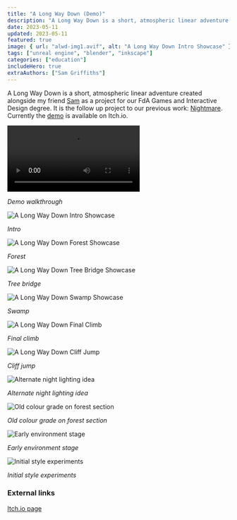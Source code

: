 ```yaml
---
title: "A Long Way Down (Demo)"
description: "A Long Way Down is a short, atmospheric linear adventure created alongside my friend and teammate Sam as a project for our FdA Games and Interactive Design degree."
date: 2023-05-11
updated: 2023-05-11
featured: true
image: { url: "alwd-img1.avif", alt: "A Long Way Down Intro Showcase" }
tags: ["unreal engine", "blender", "inkscape"]
categories: ["education"]
includeHero: true
extraAuthors: ["Sam Griffiths"]
---
```



A Long Way Down is a short, atmospheric linear adventure created alongside my friend [Sam](https://samgriffiths.dev) as a project for our FdA Games and Interactive Design degree. It is the follow up project to our previous work: [Nightmare](/projects/nightmare). Currently the [demo](https://samandtroy.itch.io/alongwaydown) is available on Itch.io.

<video preload="metadata" controls>
  <source src={alongwaydown_demo_walkthrough} type="video/webm" />
</video>

_Demo walkthrough_

![A Long Way Down Intro Showcase](alwd-img1.avif)

_Intro_

![A Long Way Down Forest Showcase](alwd-img2.avif)

_Forest_

![A Long Way Down Tree Bridge Showcase](alwd-img3.avif)

_Tree bridge_

![A Long Way Down Swamp Showcase](alwd-img4.avif)

_Swamp_

![A Long Way Down Final Climb](alwd-img5.avif)

_Final climb_

![A Long Way Down Cliff Jump](alwd-img6.avif)

_Cliff jump_

![Alternate night lighting idea](alwd-alternate-night-lighting.avif)

_Alternate night lighting idea_

![Old colour grade on forest section](alwd-early-forest.avif)

_Old colour grade on forest section_

![Early environment stage](alwd-early-environment-stage.avif)

_Early environment stage_

![Initial style experiments](alwd-style-experiment.avif)

_Initial style experiments_

### External links

[Itch.io page](https://samandtroy.itch.io/alongwaydown)
